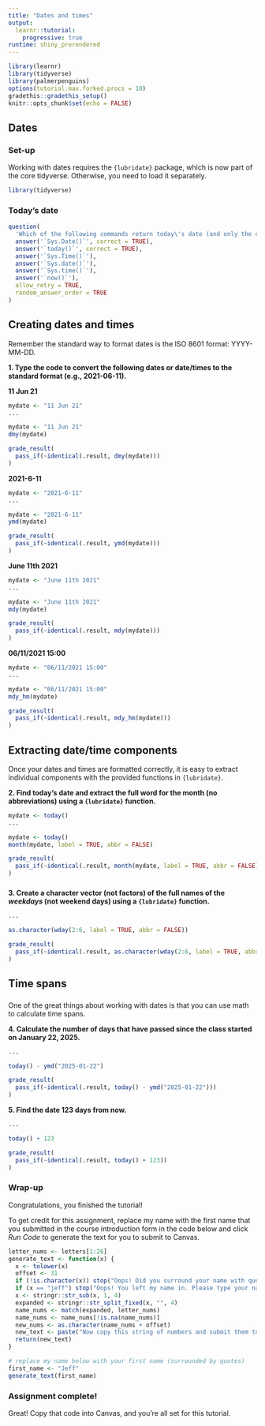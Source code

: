 ```yaml
---
title: "Dates and times"
output: 
  learnr::tutorial:
    progressive: true
runtime: shiny_prerendered
---
```


```r
library(learnr)
library(tidyverse)
library(palmerpenguins)
options(tutorial.max.forked.procs = 10)
gradethis::gradethis_setup()
knitr::opts_chunk$set(echo = FALSE)
```


## Dates

### Set-up

Working with dates requires the `{lubridate}` package, which is now part of the core tidyverse. Otherwise, you need to load it separately.

```r
library(tidyverse)
```

### Today's date

```r
question(
  'Which of the following commands return today\'s date (and only the date)?',
  answer('`Sys.Date()`', correct = TRUE),
  answer('`today()`', correct = TRUE),
  answer('`Sys.Time()`'),
  answer('`Sys.date()`'),
  answer('`Sys.time()`'),
  answer('`now()`'),
  allow_retry = TRUE,
  random_answer_order = TRUE
)
```

## Creating dates and times

Remember the standard way to format dates is the ISO 8601 format: YYYY-MM-DD. 

**1. Type the code to convert the following dates or date/times to the standard format (e.g., 2021-06-11).**

**11 Jun 21**
```r
mydate <- "11 Jun 21"
...
```
 
```r
mydate <- "11 Jun 21"
dmy(mydate)
```
 
```r
grade_result(
  pass_if(~identical(.result, dmy(mydate)))
)
```

**2021-6-11**
```r
mydate <- "2021-6-11"
...
```
 
```r
mydate <- "2021-6-11"
ymd(mydate)
```
 
```r
grade_result(
  pass_if(~identical(.result, ymd(mydate)))
)
```

**June 11th 2021**
```r
mydate <- "June 11th 2021"
...
```
 
```r
mydate <- "June 11th 2021"
mdy(mydate)
```
 
```r
grade_result(
  pass_if(~identical(.result, mdy(mydate)))
)
```

**06/11/2021 15:00**
```r
mydate <- "06/11/2021 15:00"
...
```
 
```r
mydate <- "06/11/2021 15:00"
mdy_hm(mydate)
```
 
```r
grade_result(
  pass_if(~identical(.result, mdy_hm(mydate)))
)
```

## Extracting date/time components

Once your dates and times are formatted correctly, it is easy to extract individual components with the provided functions in `{lubridate}`.

**2. Find today's date and extract the full word for the month (no abbreviations) using a `{lubridate}` function.**
```r
mydate <- today()
...
```
 
```r
mydate <- today()
month(mydate, label = TRUE, abbr = FALSE)
```
 
```r
grade_result(
  pass_if(~identical(.result, month(mydate, label = TRUE, abbr = FALSE)))
)
```

###

**3. Create a character vector (not factors) of the full names of the _weekdays_ (not weekend days) using a `{lubridate}` function.**
```r
...
```
 
```r
as.character(wday(2:6, label = TRUE, abbr = FALSE))
```

```r
grade_result(
  pass_if(~identical(.result, as.character(wday(2:6, label = TRUE, abbr = FALSE))))
)
```

## Time spans

###

One of the great things about working with dates is that you can use math to calculate time spans.

**4. Calculate the number of days that have passed since the class started on January 22, 2025.**
```r
...
```
 
```r
today() - ymd("2025-01-22")
```
 
```r
grade_result(
  pass_if(~identical(.result, today() - ymd("2025-01-22")))
)
```

**5. Find the date 123 days from now.**
```r
...
```
 
```r
today() + 123
```
 
```r
grade_result(
  pass_if(~identical(.result, today() + 123))
)
```


### Wrap-up

Congratulations, you finished the tutorial!

To get credit for this assignment, replace my name with the first name that you submitted in the course introduction form in the code below and click *Run Code* to generate the text for you to submit to Canvas. 

```r
letter_nums <- letters[1:26]
generate_text <- function(x) {
  x <- tolower(x)
  offset <- 31
  if (!is.character(x)) stop("Oops! Did you surround your name with quotation marks?")
  if (x == "jeff") stop("Oops! You left my name in. Please type your name.")
  x <- stringr::str_sub(x, 1, 4)
  expanded <- stringr::str_split_fixed(x, "", 4)
  name_nums <- match(expanded, letter_nums)
  name_nums <- name_nums[!is.na(name_nums)]
  new_nums <- as.character(name_nums + offset)
  new_text <- paste("Now copy this string of numbers and submit them to Canvas:", stringr::str_c(new_nums, collapse = ""))
  return(new_text)
}
```

```r
# replace my name below with your first name (surrounded by quotes)
first_name <- "Jeff"
generate_text(first_name)
```

### Assignment complete!

Great! Copy that code into Canvas, and you're all set for this tutorial.
